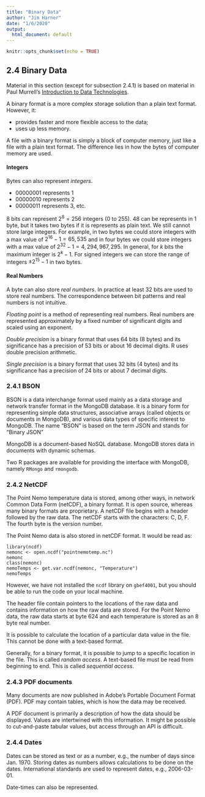 ```yaml
---
title: "Binary Data"
author: "Jim Harner"
date: "1/6/2020"
output:
  html_document: default
---
```


```r
knitr::opts_chunk$set(echo = TRUE)
```

## 2.4 Binary Data

Material in this section (except for subsection 2.4.1) is based on material in Paul Murrell's [Introduction to Data Technologies](https://www.stat.auckland.ac.nz/~paul/ItDT/).

A binary format is a more complex storage solution than a plain text format. However, it:    

* provides faster and more flexible access to the data;   
* uses up less memory.  

A file with a binary format is simply a block of computer memory, just like a file with a plain text format. The difference lies in how the bytes of computer memory are used.

#### Integers

Bytes can also represent *integers*.  

* 00000001 represents 1  
* 00000010 represents 2   
* 00000011 represents 3, etc.   

8 bits can represent $2^8 = 256$ integers (0 to 255). 48 can be represents in 1 byte, but it takes two bytes if it is represents as plain text. We still cannot store large integers. For example, in two bytes we could store integers with a max value of $2^{16} - 1 = 65,535$ and in four bytes we could store integers with a max value of $2^{32} - 1 = 4,294,967,295$. In general, for $k$ bits the maximum integer is $2^k -1$. For signed integers we can store the range of integers $\pm 2^{15} -1$ in two bytes.

#### Real Numbers

A byte can also store *real numbers*. In practice at least 32 bits are used to store real numbers. The correspondence between bit patterns and real numbers is not intuitive.

*Floating point* is a method of representing real numbers. Real numbers are represented approximately by a fixed number of significant digits and scaled using an exponent.  

*Double precision* is a binary format that uses 64 bits (8 bytes) and its significance has a precision of 53 bits or about 16 decimal digits. R uses double precision arithmetic.

*Single precision* is a binary format that uses 32 bits (4 bytes) and its significance has a precision of 24 bits or about 7 decimal digits.

### 2.4.1 BSON

BSON is a data interchange format used mainly as a data storage and network transfer format in the MongoDB database. It is a binary form for representing simple data structures, associative arrays (called objects or documents in MongoDB), and various data types of specific interest to MongoDB. The name "BSON" is based on the term JSON and stands for "Binary JSON"

MongoDB is a document-based NoSQL database. MongoDB stores data in documents with dynamic schemas. 

Two R packages are available for providing the interface with MongoDB, namely `RMongo` and `rmongodb`.

### 2.4.2 NetCDF

The Point Nemo temperature data is stored, among other ways, in network Common Data Form (netCDF), a binary format. It is open source, whereas many binary formats are proprietary. A netCDF file begins with a header followed by the raw data. The netCDF starts with the characters: C, D, F. The fourth byte is the version number.

The Point Nemo data is also stored in netCDF format. It would be read as:
```
library(ncdf)
nemonc <- open.ncdf("pointnemotemp.nc")
nemonc
class(nemonc)
nemoTemps <- get.var.ncdf(nemonc, "Temperature")
nemoTemps
```
However, we have not installed the `ncdf` library on `gbef4001`, but you should be able to run the code on your local machine.

The header file contain pointers to the locations of the raw data and contains information on how the raw data are stored. For the Point Nemo data, the raw data starts at byte 624 and each temperature is stored as an 8 byte real number.

It is possible to calculate the location of a particular data value in the file. This cannot be done with a text-based format.

Generally, for a binary format, it is possible to jump to a specific location in the file. This is called *random access*. A text-based file must be read from beginning to end. This is called *sequential access*.

### 2.4.3 PDF documents

Many documents are now published in Adobe's Portable Document Format (PDF). PDF may contain tables, which is how the data may be received.

A PDF document is primarily a description of how the data should be displayed. Values are intertwined with this information. It might be possible to cut-and-paste tabular values, but access through an API is difficult.

### 2.4.4 Dates

Dates can be stored as text or as a number, e.g., the number of days since Jan. 1970. Storing dates as numbers allows calculations to be done on the dates. International standards are used to represent dates, e.g., 2006-03-01.

Date-times can also be represented.
